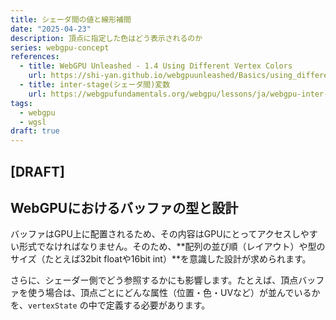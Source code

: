 ```yaml
---
title: シェーダ間の値と線形補間
date: "2025-04-23"
description: 頂点に指定した色はどう表示されるのか
series: webgpu-concept
references:
  - title: WebGPU Unleashed - 1.4 Using Different Vertex Colors
    url: https://shi-yan.github.io/webgpuunleashed/Basics/using_different_vertex_colors.html
  - title: inter-stage(シェーダ間)変数
    url: https://webgpufundamentals.org/webgpu/lessons/ja/webgpu-inter-stage-variables.html
tags:
  - webgpu
  - wgsl
draft: true
---
```


## [DRAFT]

## WebGPUにおけるバッファの型と設計

バッファはGPU上に配置されるため、その内容はGPUにとってアクセスしやすい形式でなければなりません。そのため、**配列の並び順（レイアウト）や型のサイズ（たとえば32bit floatや16bit int）**を意識した設計が求められます。

さらに、シェーダー側でどう参照するかにも影響します。たとえば、頂点バッファを使う場合は、頂点ごとにどんな属性（位置・色・UVなど）が並んでいるかを、`vertexState` の中で定義する必要があります。
